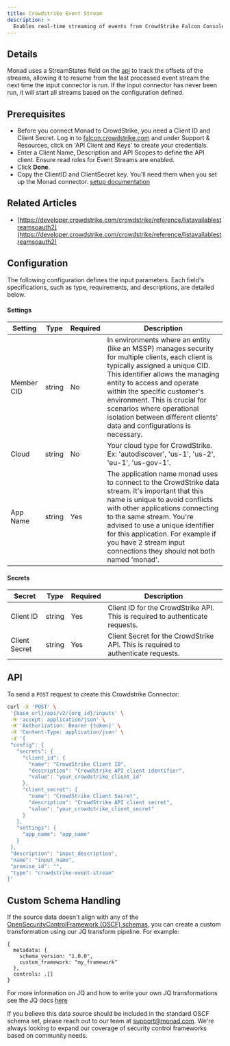 ```yaml
---
title: Crowdstrike Event Stream
description: >
  Enables real-time streaming of events from CrowdStrike Falcon Console, allowing continuous monitoring and analysis of security events for rapid incident response and threat detection.
---
```


## Details
Monad uses a StreamStates field on the [api](https://github.com/CrowdStrike/gofalcon/blob/a123c9900d964e1995ea2d042fe72ed9777c5fc6/falcon/api_streaming.go#L31) to track the offsets of the streams, allowing it to resume from the last processed event stream the next time the input connector is run. If the input connector has never been run, it will start all streams based on the configuration defined.

## Prerequisites
- Before you connect Monad to CrowdStrike, you need a Client ID and Client Secret. Log in to [falcon.crowdstrike.com](https://falcon.crowdstrike.com/login/) and under Support & Resources, click on 'API Client and Keys' to create your credentials.
- Enter a Client Name, Description and API Scopes to define the API client. Ensure read roles for Event Streams are enabled.
- Click **Done**.
- Copy the ClientID and ClientSecret key. You'll need them when you set up the Monad connector.
[setup documentation](https://docs.servicenow.com/bundle/washingtondc-security-management/page/product/secops-integration-sir/secops-integration-crowdstrike-falcon-insight/task/create-api-clients-and-keys.html)
## Related Articles
- [https://developer.crowdstrike.com/crowdstrike/reference/listavailablestreamsoauth2](https://developer.crowdstrike.com/crowdstrike/reference/listavailablestreamsoauth2)
## Configuration
The following configuration defines the input parameters. Each field's specifications, such as type, requirements, and descriptions, are detailed below.

#### Settings

| Setting | Type | Required | Description |
|---------|------|----------|-------------|
| Member CID | string | No | In environments where an entity (like an MSSP) manages security for multiple clients, each client is typically assigned a unique CID. This identifier allows the managing entity to access and operate within the specific customer's environment. This is crucial for scenarios where operational isolation between different clients' data and configurations is necessary. |
| Cloud | string | No | Your cloud type for CrowdStrike. Ex: 'autodiscover', 'us-1', 'us-2', 'eu-1', 'us-gov-1'. |
| App Name | string | Yes | The application name monad uses to connect to the CrowdStrike data stream. It's important that this name is unique to avoid conflicts with other applications connecting to the same stream. You're advised to use a unique identifier for this application. For example if you have 2 stream input connections they should not both named 'monad'. |

#### Secrets

| Secret | Type | Required | Description |
|---------|------|----------|-------------|
| Client ID | string | Yes | Client ID for the CrowdStrike API. This is required to authenticate requests. |
| Client Secret | string | Yes | Client Secret for the CrowdStrike API. This is required to authenticate requests. |

## API

To send a `POST` request to create this Crowdstrike Connector:

```bash
curl -X 'POST' \
 '{base_url}/api/v2/{org_id}/inputs' \
 -H 'accept: application/json' \
 -H 'Authorization: Bearer {token}' \
 -H 'Content-Type: application/json' \
 -d '{
 "config": {
   "secrets": {
     "client_id": {
       "name": "CrowdStrike Client ID",
       "description": "CrowdStrike API client identifier",
       "value": "your_crowdstrike_client_id"
     },
     "client_secret": {
       "name": "CrowdStrike Client Secret",
       "description": "CrowdStrike API client secret",
       "value": "your_crowdstrike_client_secret"
     }
   },
   "settings": {
     "app_name": "app_name"
   }
 },
 "description": "input_description",
 "name": "input_name",
 "promise_id": "",
 "type": "crowdstrike-event-stream"
}'
```

## Custom Schema Handling

If the source data doesn't align with any of the [OpenSecurityControlFramework (OSCF) schemas](https://github.com/ocsf), you can create a custom transformation using our JQ transform pipeline. For example:

```jq
{
  metadata: {
    schema_version: "1.0.0",
    custom_framework: "my_framework"
  },
  controls: .[]
}
```

For more information on JQ and how to write your own JQ transformations see the JQ docs [here](https://jqlang.github.io/jq/)

If you believe this data source should be included in the standard OSCF schema set, please reach out to our team at [support@monad.com](mailto:support@monad.com). We're always looking to expand our coverage of security control frameworks based on community needs.

